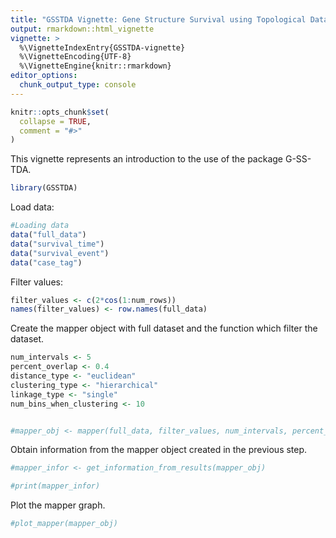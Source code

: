 ```yaml
---
title: "GSSTDA Vignette: Gene Structure Survival using Topological Data Analysis"
output: rmarkdown::html_vignette
vignette: >
  %\VignetteIndexEntry{GSSTDA-vignette}
  %\VignetteEncoding{UTF-8}
  %\VignetteEngine{knitr::rmarkdown}
editor_options: 
  chunk_output_type: console
---
```


```r
knitr::opts_chunk$set(
  collapse = TRUE,
  comment = "#>"
)
```

This vignette represents an introduction to the use of the package G-SS-TDA. 

```r
library(GSSTDA)
```

Load data:
```r
#Loading data
data("full_data")
data("survival_time")
data("survival_event")
data("case_tag")
```


Filter values:
```r
filter_values <- c(2*cos(1:num_rows))
names(filter_values) <- row.names(full_data)
```

Create the mapper object with full dataset and the function which filter the dataset.
```r
num_intervals <- 5
percent_overlap <- 0.4
distance_type <- "euclidean"
clustering_type <- "hierarchical"
linkage_type <- "single"
num_bins_when_clustering <- 10


#mapper_obj <- mapper(full_data, filter_values, num_intervals, percent_overlap, distance_type, clustering_type, num_bins_when_clustering, linkage_type)

```

Obtain information from the mapper object created in the previous step.
```r
#mapper_infor <- get_information_from_results(mapper_obj)

#print(mapper_infor)
```

Plot the mapper graph.
```r
#plot_mapper(mapper_obj)
```
